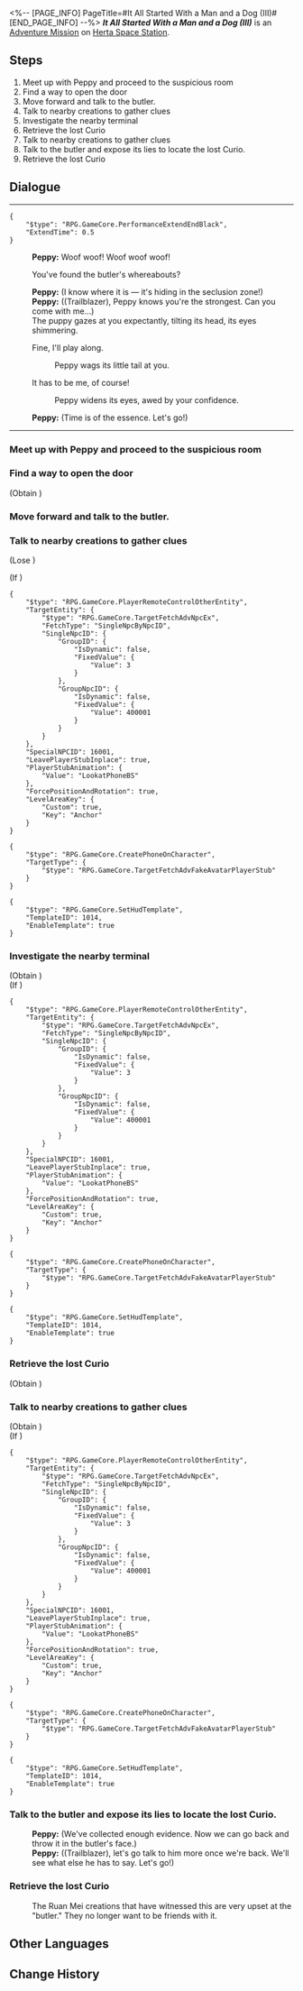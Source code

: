 <%-- [PAGE_INFO]
PageTitle=#It All Started With a Man and a Dog (III)#
[END_PAGE_INFO] --%>
{{Stub|Dialogue.}}
{{Mission Infobox
|id            = 4070013
|title         = 
|image         = <!--Mission It All Started With a Man and a Dog (III).png-->
|type          = Adventure
|event_name    = 
|chapter       = 
|requirements  = {{subst:void|<!--Unknown: {"Type":"Manual"}-->}}
|summary       = <!--official mission summary from Fate's Atlas-->
|characters    = Peppy; Trailblazer
|startLocation = [[Herta Space Station]] - [[Seclusion Zone]]
|world         = Herta Space Station
|area          = Seclusion Zone
|prev          = 
|next          = 
|rewards       = 
}}
'''''It All Started With a Man and a Dog (III)''''' is an [[Adventure Mission]] on [[Herta Space Station]].

==Steps==
# Meet up with Peppy and proceed to the suspicious room
# Find a way to open the door
# Move forward and talk to the butler.
# Talk to nearby creations to gather clues
# Investigate the nearby terminal
# Retrieve the lost Curio
# Talk to nearby creations to gather clues
# Talk to the butler and expose its lies to locate the lost Curio.
# Retrieve the lost Curio

<!--
==Gameplay Notes==

--><!--
==Trial Character==

-->
==Dialogue==
{{Stub Dialogue}}
----
<pre>{
	"$type": "RPG.GameCore.PerformanceExtendEndBlack",
	"ExtendTime": 0.5
}</pre>
:'''Peppy:''' Woof woof! Woof woof woof!
:{{DIcon|Arrow}} You've found the butler's whereabouts?
:'''Peppy:''' (I know where it is &mdash; it's hiding in the seclusion zone!)
:'''Peppy:''' ((Trailblazer), Peppy knows you're the strongest. Can you come with me...)
:The puppy gazes at you expectantly, tilting its head, its eyes shimmering.
:{{DIcon|Arrow}} Fine, I'll play along.
::Peppy wags its little tail at you.
:{{DIcon|Arrow}} It has to be me, of course!
::Peppy widens its eyes, awed by your confidence.
:'''Peppy:''' (Time is of the essence. Let's go!)
----
{{Dialogue End}}

===Meet up with Peppy and proceed to the suspicious room{{subst:void|<!--407001301-->}}===
{{Mission Description|type=adventure|location=Seclusion Zone|update|Peppy has discovered the butler. You join forces again and start investigating the suspicious area...}}
{{Dialogue Start}}


{{Dialogue End}}

===Find a way to open the door{{subst:void|<!--407001302-->}}===
{{Mission Description|type=adventure|location=Seclusion Zone|update|The sensor door has malfunctioned once again, trapping you inside the room. Instead of complaining about its poor quality to Asta, you should focus on finding a way to open the door with Peppy.}}
{{Dialogue Start}}

;(Obtain {{Item|Abnormal images from surveillance records|20|x=1}})
{{Dialogue End}}

===Move forward and talk to the butler.{{subst:void|<!--407001303-->}}===
{{Mission Description|type=adventure|location=Seclusion Zone|update|The butler awaits just ahead. A few threats may be sufficient to retrieve the Curio, but you have a lingering sense that it won't be that easy...}}
{{Dialogue Start}}


{{Dialogue End}}

===Talk to nearby creations to gather clues{{subst:void|<!--407001304-->}}===
{{Mission Description|type=adventure|location=Seclusion Zone|update|While all the other creations appear to be obedient to the butler, there could be dissatisfied individuals among them. Perhaps you can learn something from them...}}
{{Dialogue Start}}

;(Lose {{Item|Freshly-Baked Cake|20|x=1}})

;(If {{cx}}{{subst:void|<!--{"$type":"RPG.GameCore.ByLocalPlayerIsFakeAvatar"}-->}})
<pre>{
	"$type": "RPG.GameCore.PlayerRemoteControlOtherEntity",
	"TargetEntity": {
		"$type": "RPG.GameCore.TargetFetchAdvNpcEx",
		"FetchType": "SingleNpcByNpcID",
		"SingleNpcID": {
			"GroupID": {
				"IsDynamic": false,
				"FixedValue": {
					"Value": 3
				}
			},
			"GroupNpcID": {
				"IsDynamic": false,
				"FixedValue": {
					"Value": 400001
				}
			}
		}
	},
	"SpecialNPCID": 16001,
	"LeavePlayerStubInplace": true,
	"PlayerStubAnimation": {
		"Value": "LookatPhoneBS"
	},
	"ForcePositionAndRotation": true,
	"LevelAreaKey": {
		"Custom": true,
		"Key": "Anchor"
	}
}</pre>
<pre>{
	"$type": "RPG.GameCore.CreatePhoneOnCharacter",
	"TargetType": {
		"$type": "RPG.GameCore.TargetFetchAdvFakeAvatarPlayerStub"
	}
}</pre>
<pre>{
	"$type": "RPG.GameCore.SetHudTemplate",
	"TemplateID": 1014,
	"EnableTemplate": true
}</pre>
{{Dialogue End}}

===Investigate the nearby terminal{{subst:void|<!--407001306-->}}===
{{Mission Description|type=adventure|location=Seclusion Zone|update|The creations have occupied the room since the researchers left. The terminal is still operational, so maybe you can get some useful clues from it...}}
{{Dialogue Start}}

;(Obtain {{Item|External communication records|20|x=1}})
;(If {{cx}}{{subst:void|<!--{"$type":"RPG.GameCore.ByLocalPlayerIsFakeAvatar"}-->}})
<pre>{
	"$type": "RPG.GameCore.PlayerRemoteControlOtherEntity",
	"TargetEntity": {
		"$type": "RPG.GameCore.TargetFetchAdvNpcEx",
		"FetchType": "SingleNpcByNpcID",
		"SingleNpcID": {
			"GroupID": {
				"IsDynamic": false,
				"FixedValue": {
					"Value": 3
				}
			},
			"GroupNpcID": {
				"IsDynamic": false,
				"FixedValue": {
					"Value": 400001
				}
			}
		}
	},
	"SpecialNPCID": 16001,
	"LeavePlayerStubInplace": true,
	"PlayerStubAnimation": {
		"Value": "LookatPhoneBS"
	},
	"ForcePositionAndRotation": true,
	"LevelAreaKey": {
		"Custom": true,
		"Key": "Anchor"
	}
}</pre>
<pre>{
	"$type": "RPG.GameCore.CreatePhoneOnCharacter",
	"TargetType": {
		"$type": "RPG.GameCore.TargetFetchAdvFakeAvatarPlayerStub"
	}
}</pre>
<pre>{
	"$type": "RPG.GameCore.SetHudTemplate",
	"TemplateID": 1014,
	"EnableTemplate": true
}</pre>
{{Dialogue End}}

===Retrieve the lost Curio{{subst:void|<!--407001308-->}}===
{{Mission Description|type=adventure|location=Seclusion Zone|update|The butler has revealed the location of the lost Curio. Now it is time to retrieve it...}}
{{Dialogue Start}}

;(Obtain {{Item|Freshly-Baked Cake|20|x=1}})
{{Dialogue End}}

===Talk to nearby creations to gather clues{{subst:void|<!--407001305-->}}===
{{Mission Description|type=adventure|location=Seclusion Zone|update|While all the other creations appear to be obedient to the butler, there could be dissatisfied individuals among them. Perhaps you can learn something from them...}}
{{Dialogue Start}}

;(Obtain {{Item|Cosmic Fried Rice (Overnight Edition)|20|x=1}})
;(If {{cx}}{{subst:void|<!--{"$type":"RPG.GameCore.ByLocalPlayerIsFakeAvatar"}-->}})
<pre>{
	"$type": "RPG.GameCore.PlayerRemoteControlOtherEntity",
	"TargetEntity": {
		"$type": "RPG.GameCore.TargetFetchAdvNpcEx",
		"FetchType": "SingleNpcByNpcID",
		"SingleNpcID": {
			"GroupID": {
				"IsDynamic": false,
				"FixedValue": {
					"Value": 3
				}
			},
			"GroupNpcID": {
				"IsDynamic": false,
				"FixedValue": {
					"Value": 400001
				}
			}
		}
	},
	"SpecialNPCID": 16001,
	"LeavePlayerStubInplace": true,
	"PlayerStubAnimation": {
		"Value": "LookatPhoneBS"
	},
	"ForcePositionAndRotation": true,
	"LevelAreaKey": {
		"Custom": true,
		"Key": "Anchor"
	}
}</pre>
<pre>{
	"$type": "RPG.GameCore.CreatePhoneOnCharacter",
	"TargetType": {
		"$type": "RPG.GameCore.TargetFetchAdvFakeAvatarPlayerStub"
	}
}</pre>
<pre>{
	"$type": "RPG.GameCore.SetHudTemplate",
	"TemplateID": 1014,
	"EnableTemplate": true
}</pre>
{{Dialogue End}}

===Talk to the butler and expose its lies to locate the lost Curio.{{subst:void|<!--407001307-->}}===
{{Mission Description|type=adventure|location=Seclusion Zone|update|As you suspected, the butler has lied to you and all the other creations. Now that you have gathered all the evidence, it is time to expose its lies. Undeniable evidence will make it speak the truth, right?}}
{{Dialogue Start}}

:<!--1-second delay-->
:'''Peppy:''' (We've collected enough evidence. Now we can go back and throw it in the butler's face.)
:'''Peppy:''' ((Trailblazer), let's go talk to him more once we're back. We'll see what else he has to say. Let's go!)
{{Dialogue End}}

===Retrieve the lost Curio{{subst:void|<!--407001309-->}}===
{{Mission Description|type=adventure|location=Seclusion Zone|update|The butler has revealed the location of the lost Curio. Now it is time to retrieve it...}}
{{Dialogue Start}}

:<!--1-second delay-->
:The Ruan Mei creations that have witnessed this are very upset at the "butler." They no longer want to be friends with it.
{{Dialogue End}}

==Other Languages==
{{Other Languages
|en   = It All Started With a Man and a Dog (III)
|zhs  = 开局一人一狗•其三
|zht  = 開局一人一狗•其三
|ja   = スタートは一人と犬一匹・その3
|ko   = 시작은 한 사람과 개 한 마리•3
|es   = Al inicio solo había una persona y un perro&nbsp;III
|fr   = Tout commence avec un homme et un chien&nbsp;(III)
|ru   = Человек собаке друг III
|th   = เริ่มด้วยคนหนึ่งคนและสุนัขหนึ่งตัว 3
|vi   = Hành Trình Một Người Một Chó 3
|de   = Es war einmal ein Mensch und ein Hund (Teil 3)
|id   = Meitantei Peppy III
|pt   = A História Começa Com um Homem e um Cachorro (III)
}}

==Change History==
{{Change History|1.6}}
